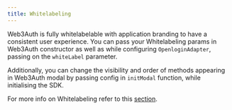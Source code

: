 ```yaml
---
title: Whitelabeling
---
```


Web3Auth is fully whitelabelable with application branding to have a consistent user experience. You can pass your Whitelabeling params in Web3Auth
constructor as well as while configuring `OpenloginAdapter`, passing on the `whiteLabel` parameter.

Additionally, you can change the visibility and order of methods appearing in Web3Auth modal by passing config in `initModal` function, while
initialising the SDK.

For more info on Whitelabeling refer to this [section](/whitelabeling).
